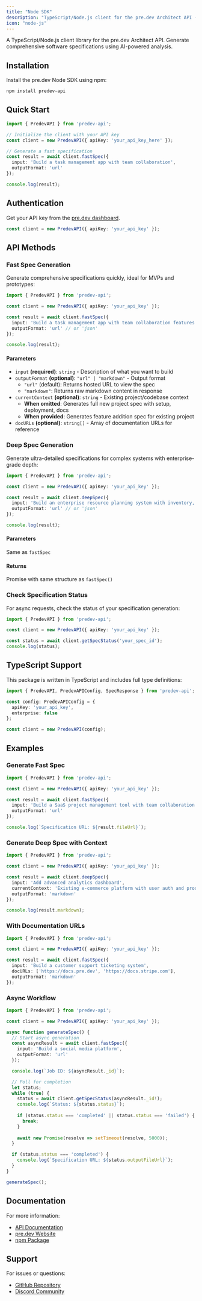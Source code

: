 ```yaml
---
title: "Node SDK"
description: "TypeScript/Node.js client for the pre.dev Architect API - Generate comprehensive software specifications"
icon: "node-js"
---
```


A TypeScript/Node.js client library for the pre.dev Architect API. Generate comprehensive software specifications using AI-powered analysis.

## Installation

Install the pre.dev Node SDK using npm:

```bash
npm install predev-api
```

## Quick Start

```typescript
import { PredevAPI } from 'predev-api';

// Initialize the client with your API key
const client = new PredevAPI({ apiKey: 'your_api_key_here' });

// Generate a fast specification
const result = await client.fastSpec({
  input: 'Build a task management app with team collaboration',
  outputFormat: 'url'
});

console.log(result);
```

## Authentication

Get your API key from the [pre.dev dashboard](https://pre.dev/projects/playground).

```typescript
const client = new PredevAPI({ apiKey: 'your_api_key' });
```

## API Methods

### Fast Spec Generation

Generate comprehensive specifications quickly, ideal for MVPs and prototypes:

```typescript
import { PredevAPI } from 'predev-api';

const client = new PredevAPI({ apiKey: 'your_api_key' });

const result = await client.fastSpec({
  input: 'Build a task management app with team collaboration features',
  outputFormat: 'url' // or 'json'
});

console.log(result);
```

#### Parameters

- `input` **(required)**: `string` - Description of what you want to build
- `outputFormat` **(optional)**: `"url" | "markdown"` - Output format
  - `"url"` (default): Returns hosted URL to view the spec
  - `"markdown"`: Returns raw markdown content in response
- `currentContext` **(optional)**: `string` - Existing project/codebase context
  - **When omitted**: Generates full new project spec with setup, deployment, docs
  - **When provided**: Generates feature addition spec for existing project
- `docURLs` **(optional)**: `string[]` - Array of documentation URLs for reference


### Deep Spec Generation

Generate ultra-detailed specifications for complex systems with enterprise-grade depth:

```typescript
import { PredevAPI } from 'predev-api';

const client = new PredevAPI({ apiKey: 'your_api_key' });

const result = await client.deepSpec({
  input: 'Build an enterprise resource planning system with inventory, finance, and HR modules',
  outputFormat: 'url' // or 'json'
});

console.log(result);
```

#### Parameters

Same as `fastSpec`

#### Returns

Promise with same structure as `fastSpec()`

### Check Specification Status

For async requests, check the status of your specification generation:

```typescript
import { PredevAPI } from 'predev-api';

const client = new PredevAPI({ apiKey: 'your_api_key' });

const status = await client.getSpecStatus('your_spec_id');
console.log(status);
```

## TypeScript Support

This package is written in TypeScript and includes full type definitions:

```typescript
import { PredevAPI, PredevAPIConfig, SpecResponse } from 'predev-api';

const config: PredevAPIConfig = {
  apiKey: 'your_api_key',
  enterprise: false
};

const client = new PredevAPI(config);
```

## Examples

### Generate Fast Spec

```typescript
import { PredevAPI } from 'predev-api';

const client = new PredevAPI({ apiKey: 'your_api_key' });

const result = await client.fastSpec({
  input: 'Build a SaaS project management tool with team collaboration',
  outputFormat: 'url'
});

console.log(`Specification URL: ${result.fileUrl}`);
```

### Generate Deep Spec with Context

```typescript
import { PredevAPI } from 'predev-api';

const client = new PredevAPI({ apiKey: 'your_api_key' });

const result = await client.deepSpec({
  input: 'Add advanced analytics dashboard',
  currentContext: 'Existing e-commerce platform with user auth and product catalog',
  outputFormat: 'markdown'
});

console.log(result.markdown);
```

### With Documentation URLs

```typescript
import { PredevAPI } from 'predev-api';

const client = new PredevAPI({ apiKey: 'your_api_key' });

const result = await client.fastSpec({
  input: 'Build a customer support ticketing system',
  docURLs: ['https://docs.pre.dev', 'https://docs.stripe.com'],
  outputFormat: 'markdown'
});
```

### Async Workflow

```typescript
import { PredevAPI } from 'predev-api';

const client = new PredevAPI({ apiKey: 'your_api_key' });

async function generateSpec() {
  // Start async generation
  const asyncResult = await client.fastSpec({
    input: 'Build a social media platform',
    outputFormat: 'url'
  });

  console.log(`Job ID: ${asyncResult._id}`);

  // Poll for completion
  let status;
  while (true) {
    status = await client.getSpecStatus(asyncResult._id!);
    console.log(`Status: ${status.status}`);
    
    if (status.status === 'completed' || status.status === 'failed') {
      break;
    }
    
    await new Promise(resolve => setTimeout(resolve, 5000));
  }

  if (status.status === 'completed') {
    console.log(`Specification URL: ${status.outputFileUrl}`);
  }
}

generateSpec();
```

## Documentation

For more information:

- [API Documentation](https://docs.pre.dev/)
- [pre.dev Website](https://pre.dev/)
- [npm Package](https://www.npmjs.com/package/predev-api)

## Support

For issues or questions:

- [GitHub Repository](https://github.com/predotdev/predev-api)
- [Discord Community](https://discord.com/invite/ejVTRJ6WXS)

